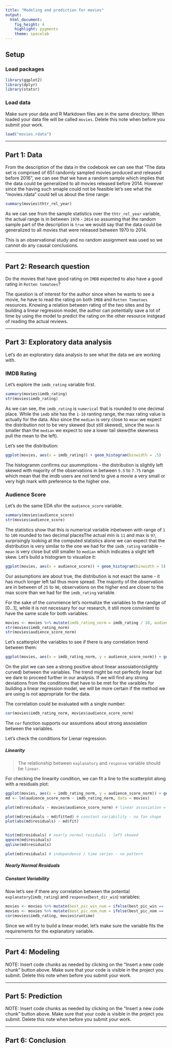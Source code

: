 ```yaml
---
title: "Modeling and prediction for movies"
output: 
  html_document: 
    fig_height: 4
    highlight: pygments
    theme: spacelab
---
```


## Setup

### Load packages

```r
library(ggplot2)
library(dplyr)
library(statsr)
```

### Load data

Make sure your data and R Markdown files are in the same directory. When loaded
your data file will be called `movies`. Delete this note when before you submit 
your work. 

```r
load("movies.rdata")
```

* * *

## Part 1: Data

From the description of the data in the codebook we can see that "The data set is comprised of 651 randomly sampled movies produced and released before 2016", we can see that we have a random sample which implies that the data could be generalized to all movies released before 2014. However since the having such smaple could not be feasible let's see what the "movies.rdata" could tell us about the time range:

```r
summary(movies$thtr_rel_year)
```

As we can see from the sample statistics over the `thtr_rel_year` variable, the actual range is in between `1970` - `2014` so assuming that the random sample part of the description is `true` we would say that the data could be generalized to all movies that were released between 1970 to 2014.

This is an observational study and no random assignment was used so we cannot do any causal conclusions.

* * *

## Part 2: Research question

Do the movies that have good rating on `IMDB` expected to also have a good rating in `Rotten tomatoes`?

The question is of interest for the author since when he wants to see a movie, he have to read the rating on both `IMDB` and `Rotten Tomatoes` resources. Knowing a relation between rating of the two sites and by building a linear regression model, the author can potentially save a lot of time by using the model to predict the rating on the other resource instgead of reading the actual reviews.

* * *

## Part 3: Exploratory data analysis

Let's do an exploratory data analysis to see what the data we are working with.

### IMDB Rating

Let's explore the `imdb_rating` variable first.

```r
summary(movies$imdb_rating)
str(movies$imdb_rating)
```

As we can see, the `imdb_rating` is `numerical` that is rounded to one decimal place. While the `imdb` site has the `1-10` ranting range, the max rating value is actually for the data. Also since the `median` is very close to `mean` we expect the distribution not to be very skewed (but still skewed), since the `mean` is smaller than the `median` we expect to see a lower tail skew(the skewness pull the mean to the left).

Let's see the distribution:

```r
ggplot(movies, aes(x = imdb_rating)) + geom_histogram(binwidth = .5)
```

The histogramm confirms our asummptions - the distribution is slightly left skewed with majority of the observations in between `5.5` to `7.75` range which mean that the imdb users are not tend to give a movie a very small or very high mark with preference to the higher one.


### Audience Score

Let's do the same EDA sfor the `audience_score` variable.

```r
summary(movies$audience_score)
str(movies$audience_score)
```

The statistics show that this is numerical variable inbetween with range of `1` to `100` rounded to two decimal placesThe actual min is `11` and max is `97`, surprisingly looking at the computed statistics alone we can expect that the distribution is very similar to the one we had for the `imdb_rating` variable - `mean` is very close but still smaller to `median` which indicates a slight left skew. Let's build a histogram to visualize it:

```r
ggplot(movies, aes(x = audience_score)) + geom_histogram(binwidth = 5)
```

Our assumptions are about true, the distribution is not exact the same - it has much longer left tail thus more spread. The majority of the observation are in between of `25` to `90`, observations on the higher end are closer to the max score than we had for the `imdb_rating` variable.

For the sake of the convnience let's normalize the variables to the randge of [0...1], while it is not necessary for our research, it still more convinient to have the same scale for both variables:

```r
movies <- movies %>% mutate(imdb_rating_norm = imdb_rating / 10, audience_score_norm = audience_score / 100)
str(movies$imdb_rating_norm)
str(movies$audience_score_norm)
```

Let's scatterplot the variables to see if there is any correlation trend between them:

```r
ggplot(movies, aes(x = imdb_rating_norm, y = audience_score_norm)) + geom_jitter()
```

On the plot we can see a strong positive about linear assosiation(slightly curved) between the variables. The trend might be not perfectly linear but we dare to proceed further in our analysis. If we will find any strong deviations from the conditions that have to be met for the varaibles for building a linear regression model, we will be more certain if the method we are using is not appropriate for the data.

The correlation could be evaluated with a single number:

```r
cor(movies$imdb_rating_norm, movies$audience_score_norm)
```

The `cor` function supports our assumtions about strong assosiation between the variables.

Let's check the conditions for Lienar regression.

##### Linearity

> The relationship between `explanatory` and `response` variable should be `linear`.

For checking the linearity condition, we can fit a line to the scatterplot along with a residuals plot:

```r
ggplot(movies, aes(x = imdb_rating_norm, y = audience_score_norm)) + geom_jitter() + geom_smooth(method = "lm")
md <- lm(audience_score_norm ~ imdb_rating_norm, data = movies)

plot(md$residuals ~ movies$audience_score_norm) # linear assosiation = random scatter
```

```r
plot(md$residuals ~ md$fitted) # constant variability - no fan shape
plot(abs(md$residuals) ~ md$fit)


hist(md$residuals) # nearly normal residuals - left skewed
qqnorm(md$residuals)
qqline(md$residuals)

plot(md$residuals) # independence / time series - no pattern

```


##### Nearly Normal Residuals

##### Constant Variability


Now let's see if there any correlation between the potential `explanatory`(`imdb_rating`) and `response`(`best_dir_win`) variables:

```r

movies <- movies %>% mutate(best_pic_win_num = ifelse(best_pic_win == 'yes', 1, 0))
movies <- movies %>% mutate(best_pic_nom_num = ifelse(best_pic_nom == 'yes', 1, 0))
cor(movies$imdb_rating, movies$runtime)
```

Since we will try to build a linear model, let's make sure the variable fits the requirements for the explanatory variable.


* * *

## Part 4: Modeling

NOTE: Insert code chunks as needed by clicking on the "Insert a new code chunk" 
button above. Make sure that your code is visible in the project you submit. 
Delete this note when before you submit your work.

* * *

## Part 5: Prediction

NOTE: Insert code chunks as needed by clicking on the "Insert a new code chunk" 
button above. Make sure that your code is visible in the project you submit. 
Delete this note when before you submit your work.

* * *

## Part 6: Conclusion

